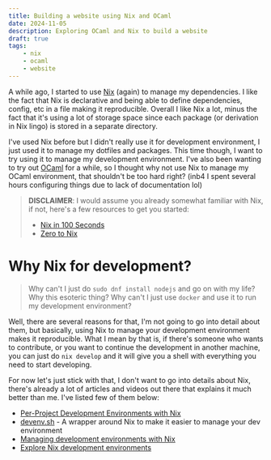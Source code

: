 ```yaml
---
title: Building a website using Nix and OCaml
date: 2024-11-05
description: Exploring OCaml and Nix to build a website
draft: true
tags:
    - nix
    - ocaml
    - website
---
```


A while ago, I started to use [Nix](https://nixos.org/) (again) to manage my dependencies. I
like the fact that Nix is declarative and being able to define dependencies, config, etc in a file
making it reproducible. Overall I like Nix a lot, minus the fact that it's using a lot of
storage space since each package (or derivation in Nix lingo) is stored in a separate
directory.

I've used Nix before but I didn't really use it for development environment, I just used it
to manage my dotfiles and packages. This time though, I want to try using it to manage my development
environment. I've also been wanting to try out [OCaml](https://ocaml.org) for a while, so I thought
why not use Nix to manage my OCaml environment, that shouldn't be too hard right?
(inb4 I spent several hours configuring things due to lack of documentation lol)

> **DISCLAIMER**:
> I would assume you already somewhat familiar with Nix, if not, here's a few resources to get you started:
> - [Nix in 100 Seconds](https://youtu.be/FJVFXsNzYZQ?si=rfHV_4I8hVG0QaJf)
> - [Zero to Nix](https://zero-to-nix.com/)

# Why Nix for development?

> Why can't I just do `sudo dnf install nodejs` and go on with my life? Why this esoteric thing?
> Why can't I just use `docker` and use it to run my development environment?

Well, there are several reasons for that, I'm not going to go into detail about them, but basically,
using Nix to manage your development environment makes it reproducible.
What I mean by that is, if there's someone who wants to contribute, or you want to continue
the development in another machine, you can just do `nix develop` and it will give you
a shell with everything you need to start developing.

For now let's just stick with that, I don't want to go into details about Nix, there's already
a lot of articles and videos out there that explains it much better than me. I've listed
few of them below:

- [Per-Project Development Environments with Nix](https://mtlynch.io/notes/nix-dev-environment/)
- [devenv.sh](https://devenv.sh/) - A wrapper around Nix to make it easier to manage your dev environment
- [Managing development environments with Nix](https://jeffkreeftmeijer.com/nix-devshells/)
- [Explore Nix development environments](https://zero-to-nix.com/start/nix-develop)
